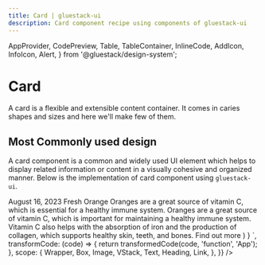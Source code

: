 ```yaml
---
title: Card | gluestack-ui
description: Card component recipe using components of gluestack-ui
---
```



  AppProvider,
  CodePreview,
  Table,
  TableContainer,
  InlineCode,
  AddIcon,
  InfoIcon,
  Alert,
} from '@gluestack/design-system';


<Meta title="Recipes/Card" />

# Card

A card is a flexible and extensible content container. It comes in caries shapes and sizes and here we'll make few of them.

## Most Commonly used design

A card component is a common and widely used UI element which helps to display related information or content in a visually cohesive and organized manner. Below is the implementation of card component using `gluestack-ui`.

<AppProvider config={config}>
  <CodePreview
    showComponentRenderer={true}
    showArgsController={false}
    metaData={{
      code: `
        function App () {
          return (   
            <Box
            maxWidth='$64'
            borderColor='$borderLight200'
            borderRadius='$lg'
            borderWidth='$1'
            my="$4"
            overflow="hidden"
            sx={{
              "@base": {
              mx: '$5',
              },            
              "_dark": {
                bg:"$backgroundDark900",
                borderColor: '$borderDark800'
              },
            }}
          >
            <Box>
              <Image
                h={150}
                 width="100%"
                source={{
                  uri: 'https://images.unsplash.com/photo-1549888834-3ec93abae044?ixlib=rb-4.0.3&ixid=M3wxMjA3fDB8MHxwaG90by1wYWdlfHx8fGVufDB8fHx8fA%3D%3D&auto=format&fit=crop&w=2940&q=80',
                }}        
              />
            </Box>
            <VStack px='$6' pt='$4' pb='$6'>
              <Text _dark={{color:"$textLight200"}} fontSize='$sm'  my='$1.5'>
              August 16, 2023
              </Text>
              <Heading _dark={{color:"$textLight200"}} size='sm'>
              Fresh Orange 
              </Heading>
              <Text my='$1.5' _dark={{color:"$textLight200"}} fontSize='$xs'>
                Oranges are a great source of vitamin C, which is essential for a healthy immune system. Oranges are a great source of vitamin C,
                which is important for maintaining a healthy immune system.
              </Text>
              <Text _dark={{color:"$textLight200"}} my='$1.5' fontSize='$xs' isTruncated="true">
              Vitamin C also helps with the absorption of iron and the production of collagen, which supports healthy skin, teeth, and bones.
              </Text>   
              <Link href="https://gluestack.io/" isExternal>
                <Text fontSize='$sm' color='$pink600'>
                Find out more
                </Text>
              </Link>
            </VStack>
          </Box>    
              ) 
        }
`,
      transformCode: (code) => {
        return transformedCode(code, 'function', 'App');
      },
      scope: {
        Wrapper,
        Box,
        Image,
        VStack,
        Text,
        Heading,
        Link,
      },
    }}
  />
</AppProvider>
